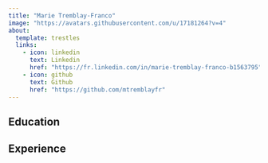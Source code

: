 ```yaml
---
title: "Marie Tremblay-Franco"
image: "https://avatars.githubusercontent.com/u/17181264?v=4"
about:
  template: trestles
  links: 
    - icon: linkedin
      text: Linkedin
      href: "https://fr.linkedin.com/in/marie-tremblay-franco-b1563795"
    - icon: github
      text: Github
      href: "https://github.com/mtremblayfr"
---
```


## Education

## Experience
